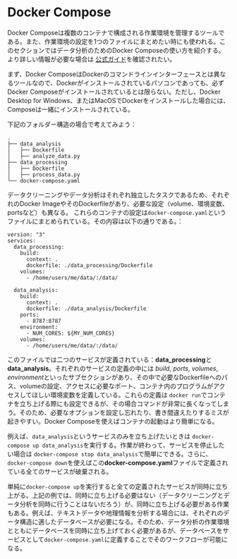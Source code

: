 # Docker Compose

Docker Composeは複数のコンテナで構成される作業環境を管理するツールである。また、作業環境の設定を1つのファイルにまとめたい時にも使われる。このセクションではデータ分析のためのDocker Composeの使い方を紹介する。より詳しい情報が必要な場合は [公式ガイド](https://docs.docker.com/compose/)を確認されたい。

まず、Docker ComposeはDockerのコマンドラインインターフェースとは異なるツールなので、Dockerがインストールされているパソコンであっても、必ずDocker Composeがインストールされているとは限らない。ただし、Docker Desktop for Windows、またはMacOSでDockerをインストールした場合には、Composeは一緒にインストールされている。

下記のフォルダー構造の場合で考えてみよう：

```
.
├── data_analysis
│   ├── Dockerfile
│   ├── analyze_data.py
├── data_processing
│   ├── Dockerfile
│   ├── process_data.py
└── docker-compose.yaml
```
データクリーニングやデータ分析はそれぞれ独立したタスクであるため、それぞれのDocker ImageやそのDockerfileがあり、必要な設定（volume、環境変数、portsなど）も異なる。
これらのコンテナの設定は`docker-compose.yaml`というファイルにまとめられている。その内容は以下の通りである。：
```
version: "3"
services:
  data_processing:
    build:
      context: .
      dockerfile: ./data_processing/Dockerfile
    volumes:
      - /home/users/me/data/:/data/

  data_analysis:
    build:
      context: .
      dockerfile: ./data_analysis/Dockerfile
    ports:
      - 8787:8787
    environment:
      - NUM_CORES: ${MY_NUM_CORES}
    volumes:
      - /home/users/me/data/:/data/
```
このファイルでは二つのサービスが定義されている：**data_processing**と**data_analysis**。それぞれのサービスの定義の中には *build*, *ports*, *volumes*, *environment*といったサブセクションがあり、その中で必要なDockerfileへのパス、volumeの設定、アクセスに必要なポート、コンテナ内のプログラムがアクセスしてほしい環境変数を定義している。これらの定義は `docker run`でコンテナを立ち上げる際にも設定できるが、その場合コマンドが非常に長くなってしまう。そのため、必要なオプションを設定し忘れたり、書き間違えたりするミスが起きやすい。Docker Composeを使えばコンテナの起動はより簡単になる。

例えば、`data_analysis`というサービスのみを立ち上げたいときは `docker-compose up data_analysis`を実行する。作業が終わって、サービスを停止したい場合は `docker-compose stop data_analysis`で簡単にできる。さらに、`docker-compose down`を使えばこの**docker-compose.yaml**ファイルで定義されている全てのサービスが破棄される。

単純に`docker-compose up`を実行すると全ての定義されたサービスが同時に立ち上がる。上記の例では、同時に立ち上げる必要はない（データクリーニングとデータ分析を同時に行うことはないだろう）が、同時に立ち上げる必要がある作業もある。例えば、テキストデータや地理情報を分析する場合には、それぞれのデータ構造に適したデータベースが必要になる。そのため、データ分析の作業環境とともにデータベースを同時に立ち上げておく必要があるが、データベースをサービスとして`docker-compose.yaml`に定義することでそのワークフローが可能になる。
